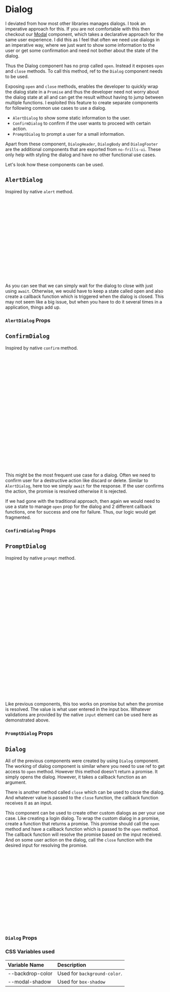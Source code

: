 
<Meta of={DialogStories} />

# Dialog

I deviated from how most other libraries manages dialogs. I took an imperative approach for this. If you are not comfortable with
this then checkout our [Modal](/?path=/docs/declarative-components-modal--docs) component, which takes a declarative approach for the same user
experience. I did this as I feel that often we need use dialogs in an imperative way, where we just want to show some information to
the user or get some confirmation and need not bother about the state of the dialog.

Thus the Dialog component has no prop called `open`. Instead it exposes `open` and `close` methods. To call this method, ref to the
`Dialog` component needs to be used.

Exposing `open` and `close` methods, enables the developer to quickly wrap the dialog state in a `Promise` and thus the
developer need not worry about the dialog state at all and can get the result without having to jump between multiple functions.
I exploited this feature to create separate components for following common use cases to use a dialog.
- `AlertDialog` to show some static information to the user.
- `ConfirmDialog` to confirm if the user wants to proceed with certain action.
- `PromptDialog` to prompt a user for a small information.

Apart from these component, `DialogHeader`, `DialogBody` and `DialogFooter` are the additional components that are exported
from `no-frills-ui`. These only help with styling the dialog and have no other functional use cases.

<Canvas of={DialogStories.Demo} />

Let's look how these components can be used.

## `AlertDialog`

Inspired by native `alert` method.

```jsx
import { useRef } from 'react';
import { AlertDialog } from 'no-frills-ui';

const alertDialog = useRef();
const showAlert = async () => {
    await alertDialog.current.show();
    alert('Alert closed');
}

//render
<button onClick={showAlert}>Alert Dialog</button>
<AlertDialog
    ref={alertDialog}
    header='📣 Attention!'
    body='This is just a async function call. No need to manage dialog state in your application.'
    buttonText='Got it!'
/>
```

As you can see that we can simply wait for the dialog to close with just using `await`. Otherwise, we would have to keep a state
called open and also create a callback function which is triggered when the dialog is closed. This may not seem like a big issue,
but when you have to do it several times in a application, things add up.

### `AlertDialog` Props

<Controls of={DialogStories.AlertDialogProps} />

## `ConfirmDialog`

Inspired by native `confirm` method.

```jsx
import { useRef } from 'react';
import { ConfirmDialog } from 'no-frills-ui';

const confirmDialog = useRef<ConfirmDialog>();
const confirm = async () => {
    try {
        await confirmDialog.current.show();
        alert('Thanks! Glad you liked it.');
    } catch (e) {
        alert('Hmmm! Give it a try at least.');
    }
}

// render
<button onClick={confirm}>Confirm Dialog</button>
<ConfirmDialog
    ref={confirmDialog}
    header='💭 Feedback'
    body={`
        The confirmation dialog is a async function call and results are returned via promise.
        This means that there is no need to maintain dialog state in your application.
        Do you think that this will help you keep your code clean and save time?
    `}
/>
```

This might be the most frequent use case for a dialog. Often we need to confirm user for a destructive action
like discard or delete. Similar to `AlertDialog`, here too we simply `await` for the response. If the user confirms
the action, the promise is resolved otherwise it is rejected.

If we had gone with the traditional approach, then again we would need to use a state to manage `open` prop for the
dialog and 2 different callback functions, one for success and one for failure. Thus, our logic would get fragmented.

### `ConfirmDialog` Props

<Controls of={DialogStories.ConfirmDialogProps} />

## `PromptDialog`

Inspired by native `prompt` method.

```jsx
import { useRef } from 'react';
import { PromptDialog } from 'no-frills-ui';

const promptDialog = useRef<PromptDialog>();
const show = async () => {
    try {
        const resp = await promptDialog.current.show();
        alert(`Order placed for ${resp} products.`);
    } catch (e) {
        alert('Transaction canceled');
    }
}

// render
<button onClick={show}>PromptDialog</button>
<PromptDialog
    ref={promptDialog}
    header='Bulk Order'
    body='Thanks for your interest in this product. If you like, you can place order multiple quantity.'
    defaultValue='1'
    inputProps={{
        label: 'Enter Quantity',
        type: 'number',
        min: 1,
        max: 10,
        required: true,
    }}
/>
```

Like previous components, this too works on promise but when the promise is resolved. The value is
what user entered in the input box. Whatever validations are provided by the native `input` element
can be used here as demonstrated above.

### `PromptDialog` Props

<Controls of={DialogStories.PromptDialogProps} />

## `Dialog`

All of the previous components were created by using `Dialog` component. The working of dialog component
is similar where you need to use ref to get access to `open` method. However this method doesn't return
a promise. It simply opens the dialog. However, it takes a callback function as an argument.

There is another method called `close` which can be used to close the dialog. And whatever value is
passed to the `close` function, the callback function receives it as an input.

This component can be used to create other custom dialogs as per your use case. Like creating a login
dialog. To wrap the custom dialog in a promise, create a function that returns a promise. This promise
should call the `open` method and have a callback function which is passed to the `open` method. The
callback function will resolve the promise based on the input received. And on some user action on the
dialog, call the `close` function with the desired input for resolving the promise.

```jsx
import { useRef } from 'react';
import { Dialog, DialogBody, DialogFooter } from 'no-frills-ui';

const dialog = useRef();
const openDialog = () => dialog.current.open();

//render
<button onClick={openDialog}>Open Dialog</button>
<Dialog ref={dialog}>
    <DialogBody>
        This shows up inside the dialog.
    </DialogBody>
    <DialogFooter>
        <button onClick={() => dialog.current.close()}>Close</button>
    </DialogFooter>
</Dialog>
```

### `Dialog` Props

<Controls of={DialogStories.DialogProps} />

### CSS Variables used

| Variable Name | Description |
| :- | :- |
| --backdrop-color | Used for `background-color`. |
| --modal-shadow | Used for `box-shadow` |
